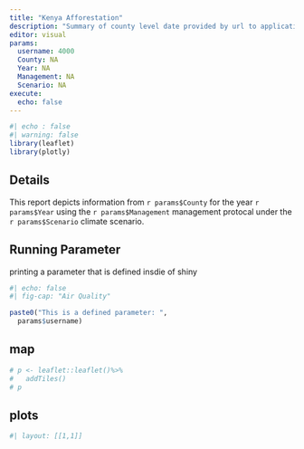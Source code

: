 ```yaml
---
title: "Kenya Afforestation"
description: "Summary of county level date provided by url to application"
editor: visual
params:
  username: 4000
  County: NA
  Year: NA
  Management: NA
  Scenario: NA
execute:
  echo: false
---
```


```r
#| echo : false
#| warning: false
library(leaflet)
library(plotly)
```

## Details 

This report depicts information from `r params$County` for the year `r params$Year` using the `r params$Management` management protocal under the `r params$Scenario` climate scenario.


## Running Parameter

printing a parameter that is defined insdie of shiny

```r
#| echo: false
#| fig-cap: "Air Quality"

paste0("This is a defined parameter: ", 
  params$username)
```

## map
```r

# p <- leaflet::leaflet()%>%
#   addTiles()
# p
```


## plots 
```r
#| layout: [[1,1]]



```


